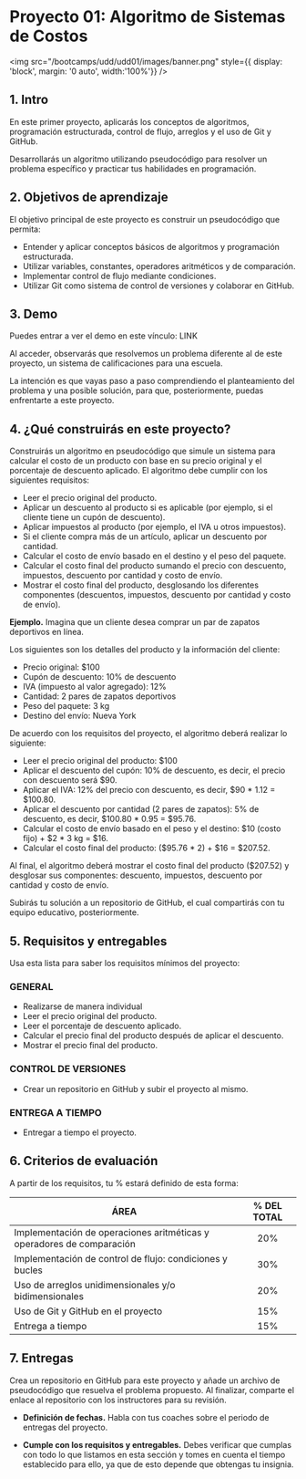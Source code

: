 
# Proyecto 01: Algoritmo de Sistemas de Costos

<img
	src="/bootcamps/udd/udd01/images/banner.png"
	style={{ display: 'block', margin: '0 auto', width:'100%'}}
/>
<br/>

## 1. Intro

En este primer proyecto, aplicarás los conceptos de algoritmos, programación estructurada, control de flujo, arreglos y el uso de Git y GitHub.

Desarrollarás un algoritmo utilizando pseudocódigo para resolver un problema específico y practicar tus habilidades en programación.

## 2. Objetivos de aprendizaje

El objetivo principal de este proyecto es construir un pseudocódigo que permita:

- Entender y aplicar conceptos básicos de algoritmos y programación estructurada.
- Utilizar variables, constantes, operadores aritméticos y de comparación.
- Implementar control de flujo mediante condiciones.
- Utilizar Git como sistema de control de versiones y colaborar en GitHub.

## 3. Demo

Puedes entrar a ver el demo en este vínculo: <ExternalLink href='demo01'>LINK</ExternalLink>

Al acceder, observarás que resolvemos un problema diferente al de este proyecto, un sistema de calificaciones para una escuela. 

La intención es que vayas paso a paso comprendiendo el planteamiento del problema y una posible solución, para que, posteriormente, puedas enfrentarte a este proyecto.

## 4. ¿Qué construirás en este proyecto?

Construirás un algoritmo en pseudocódigo que simule un sistema para calcular el costo de un producto con base en su precio original y el porcentaje de descuento aplicado. El algoritmo debe cumplir con los siguientes requisitos:

- Leer el precio original del producto.
- Aplicar un descuento al producto si es aplicable (por ejemplo, si el cliente tiene un cupón de descuento).
- Aplicar impuestos al producto (por ejemplo, el IVA u otros impuestos).
- Si el cliente compra más de un artículo, aplicar un descuento por cantidad.
- Calcular el costo de envío basado en el destino y el peso del paquete.
- Calcular el costo final del producto sumando el precio con descuento, impuestos, descuento por cantidad y costo de envío.
- Mostrar el costo final del producto, desglosando los diferentes componentes (descuentos, impuestos, descuento por cantidad y costo de envío).


**Ejemplo.** Imagina que un cliente desea comprar un par de zapatos deportivos en línea. 

Los siguientes son los detalles del producto y la información del cliente:

- Precio original: $100
- Cupón de descuento: 10% de descuento
- IVA (impuesto al valor agregado): 12%
- Cantidad: 2 pares de zapatos deportivos
- Peso del paquete: 3 kg
- Destino del envío: Nueva York

De acuerdo con los requisitos del proyecto, el algoritmo deberá realizar lo siguiente:

- Leer el precio original del producto: $100
- Aplicar el descuento del cupón: 10% de descuento, es decir, el precio con descuento será $90.
- Aplicar el IVA: 12% del precio con descuento, es decir, $90 * 1.12 = $100.80.
- Aplicar el descuento por cantidad (2 pares de zapatos): 5% de descuento, es decir, $100.80 * 0.95 = $95.76.
- Calcular el costo de envío basado en el peso y el destino: $10 (costo fijo) + $2 * 3 kg = $16.
- Calcular el costo final del producto: ($95.76 * 2) + $16 = $207.52.

Al final, el algoritmo deberá mostrar el costo final del producto ($207.52) y desglosar sus componentes: descuento, impuestos, descuento por cantidad y costo de envío.

Subirás tu solución a un repositorio de GitHub, el cual compartirás con tu equipo educativo, posteriormente.

## 5. Requisitos y entregables    

Usa esta lista para saber los requisitos mínimos del proyecto:

### GENERAL
- Realizarse de manera individual
- Leer el precio original del producto.
- Leer el porcentaje de descuento aplicado.
- Calcular el precio final del producto después de aplicar el descuento.
- Mostrar el precio final del producto.

### CONTROL DE VERSIONES
- Crear un repositorio en GitHub y subir el proyecto al mismo.

### ENTREGA A TIEMPO
- Entregar a tiempo el proyecto.

## 6. Criterios de evaluación

A partir de los requisitos, tu % estará definido de esta forma:

| ÁREA       | % DEL TOTAL |
| ------------- |:-------------:|
| Implementación de operaciones aritméticas y operadores de comparación      | 20%     |
| Implementación de control de flujo: condiciones y bucles      | 30%     |
| Uso de arreglos unidimensionales y/o bidimensionales | 20%      |
| Uso de Git y GitHub en el proyecto | 15%      |
| Entrega a tiempo | 15%      |

## 7. Entregas

Crea un repositorio en GitHub para este proyecto y añade un archivo de pseudocódigo que resuelva el problema propuesto. Al finalizar, comparte el enlace al repositorio con los instructores para su revisión.

- **Definición de fechas.** Habla con tus coaches sobre el periodo de entregas del proyecto.

- **Cumple con los requisitos y entregables.** Debes verificar que cumplas con todo lo que listamos en esta sección y tomes en cuenta el tiempo establecido para ello, ya que de esto depende que obtengas tu insignia.
